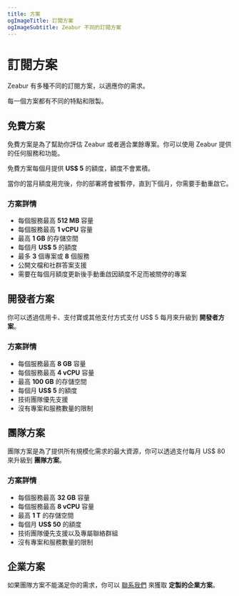 ```yaml
---
title: 方案
ogImageTitle: 訂閱方案
ogImageSubtitle: Zeabur 不同的訂閱方案
---
```


# 訂閱方案

Zeabur 有多種不同的訂閱方案，以適應你的需求。

每一個方案都有不同的特點和限製。

## 免費方案

免費方案是為了幫助你評估 Zeabur 或者適合業餘專案。你可以使用 Zeabur 提供的任何服務和功能。

免費方案每個月提供 **US$ 5** 的額度，額度不會累積。

當你的當月額度用完後，你的部署將會被暫停，直到下個月，你需要手動重啟它。

### 方案詳情

- 每個服務最高 **512 MB** 容量
- 每個服務最高 **1 vCPU** 容量
- 最高 **1 GB** 的存儲空間
- 每個月 **US$ 5** 的額度
- 最多 **3** 個專案或 **8** 個服務
- 公開文檔和社群答案支援
- 需要在每個月額度更新後手動重啟因額度不足而被關停的專案

## 開發者方案

你可以透過信用卡、支付寶或其他支付方式支付 US$ 5 每月來升級到 **開發者方案**。

### 方案詳情

- 每個服務最高 **8 GB** 容量
- 每個服務最高 **4 vCPU** 容量
- 最高 **100 GB** 的存儲空間
- 每個月 **US$ 5** 的額度
- 技術團隊優先支援
- 沒有專案和服務數量的限制

## 團隊方案

團隊方案是為了提供所有規模化需求的最大資源，你可以透過支付每月 US$ 80 來升級到 **團隊方案**。

### 方案詳情

- 每個服務最高 **32 GB** 容量
- 每個服務最高 **8 vCPU** 容量
- 最高 **1 T** 的存儲空間
- 每個月 **US$ 50** 的額度
- 技術團隊優先支援以及專屬聯絡群組
- 沒有專案和服務數量的限制

## 企業方案

如果團隊方案不能滿足你的需求，你可以 [聯系我們](mailto::contact@zeabur.com) 來獲取 **定製的企業方案**。

